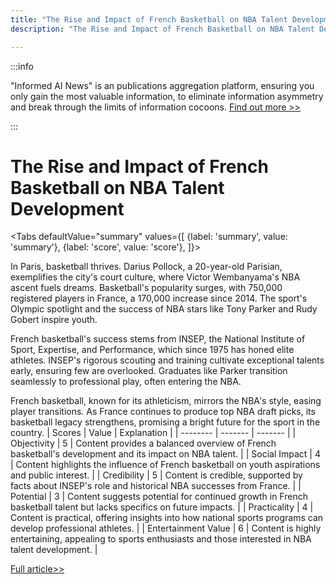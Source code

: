 ```yaml
---
title: "The Rise and Impact of French Basketball on NBA Talent Development"
description: "The Rise and Impact of French Basketball on NBA Talent Development"

---
```



:::info

"Informed AI News" is an publications aggregation platform, ensuring you only gain the most valuable information, to eliminate information asymmetry and break through the limits of information cocoons.  [Find out more >>](/)

:::

# The Rise and Impact of French Basketball on NBA Talent Development


<Tabs
	defaultValue="summary"
	values={[
	{label: 'summary', value: 'summary'},
	{label: 'score', value: 'score'},
]}>
<TabItem value="summary">


In Paris, basketball thrives. Darius Pollock, a 20-year-old Parisian, exemplifies the city's court culture, where Victor Wembanyama's NBA ascent fuels dreams. Basketball's popularity surges, with 750,000 registered players in France, a 170,000 increase since 2014. The sport's Olympic spotlight and the success of NBA stars like Tony Parker and Rudy Gobert inspire youth.

French basketball's success stems from INSEP, the National Institute of Sport, Expertise, and Performance, which since 1975 has honed elite athletes. INSEP's rigorous scouting and training cultivate exceptional talents early, ensuring few are overlooked. Graduates like Parker transition seamlessly to professional play, often entering the NBA.

French basketball, known for its athleticism, mirrors the NBA's style, easing player transitions. As France continues to produce top NBA draft picks, its basketball legacy strengthens, promising a bright future for the sport in the country.
</TabItem>
<TabItem value="score">
	| Scores     | Value   | Explanation |
	| -------- | ------- | ------- |
	| Objectivity  | 5    | Content provides a balanced overview of French basketball's development and its impact on NBA talent.    |
	| Social Impact | 4     | Content highlights the influence of French basketball on youth aspirations and public interest.    |
	| Credibility    | 5    | Content is credible, supported by facts about INSEP's role and historical NBA successes from France.    |
	| Potential    | 3    | Content suggests potential for continued growth in French basketball talent but lacks specifics on future impacts.    |
	| Practicality    | 4    | Content is practical, offering insights into how national sports programs can develop professional athletes.    |
	| Entertainment Value    | 6    | Content is highly entertaining, appealing to sports enthusiasts and those interested in NBA talent development.    |
</TabItem>
</Tabs>

[Full article>>](https://apnews.com/article/nba-draft-2024-french-basketball-paris-olympics-5340a58694850c2ec6772efc3c377a7d)
